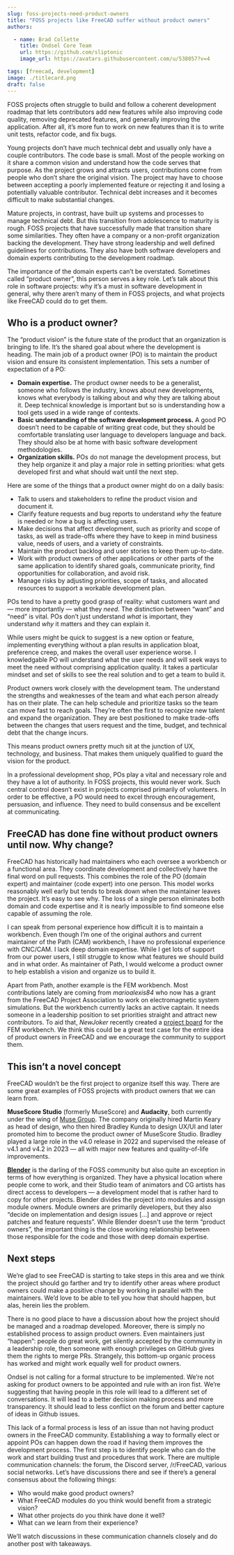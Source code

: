 ```yaml
---
slug: foss-projects-need-product-owners
title: "FOSS projects like FreeCAD suffer without product owners"
authors:

  - name: Brad Collette
    title: Ondsel Core Team
    url: https://github.com/sliptonic
    image_url: https://avatars.githubusercontent.com/u/538057?v=4

tags: [freecad, development]
image: ./titlecard.png
draft: false
---
```


FOSS projects often struggle to build and follow a coherent development roadmap that lets contributors add new features while also improving code quality, removing deprecated features, and generally improving the application. After all, it’s more fun to work on new features than it is to write unit tests, refactor code, and fix bugs.

<!-- truncate -->

Young projects don’t have much technical debt and usually only have a couple contributors. The code base is small. Most of the people working on it share a common vision and understand how the code serves that purpose. As the project grows and attracts users, contributions come from people who don’t share the original vision. The project may have to choose between accepting a poorly implemented feature or rejecting it and losing a potentially valuable contributor. Technical debt increases and it becomes difficult to make substantial changes.

Mature projects, in contrast, have built up systems and processes to manage technical debt. But this transition from adolescence to maturity is rough.  FOSS projects that have successfully made that transition share some similarities. They often have a company or a non-profit organization backing the development. They have strong leadership and well defined guidelines for contributions. They also have both software developers and domain experts contributing to the development roadmap.

The importance of the domain experts can’t be overstated. Sometimes called “product owner”, this person serves a key role. Let’s talk about this role in software projects: why it’s a must in software development in general, why there aren’t many of them in FOSS projects, and what projects like FreeCAD could do to get them.

## Who is a product owner?

The “product vision” is the future state of the product that an organization is bringing to life. It’s the shared goal about where the development is heading. The main job of a product owner (PO) is to maintain the product vision and ensure its consistent implementation.  This sets a number of expectation of a PO:

* **Domain expertise.** The product owner needs to be a generalist, someone who follows the industry, knows about new developments, knows what everybody is talking about and why they are talking about it. Deep technical knowledge is  important but so is understanding how a tool gets used in a wide range of contexts.
* **Basic understanding of the software development process.** A good PO doesn’t need to be capable of writing great code, but they should be comfortable translating user language to developers language and back. They should also be at home with basic software development methodologies.
* **Organization skills.** POs do not manage the development process, but they help organize it and play a major role in setting priorities: what gets developed first and what should wait until the next step.

Here are some of the things that a product owner might do on a daily basis:

* Talk to users and stakeholders to refine the product vision and document it.
* Clarify feature requests and bug reports to understand _why_ the feature is needed or how a bug is affecting users.
* Make decisions that affect development, such as priority and scope of tasks, as well as trade-offs where they have to keep in mind business value, needs of users, and a variety of constraints.
* Maintain the product backlog and user stories to keep them up-to-date.
* Work with product owners of other applications or other parts of the same application to identify shared goals, communicate priority, find opportunities for collaboration, and avoid risk.
* Manage risks by adjusting priorities, scope of tasks, and allocated resources to support a workable development plan.

POs tend to have a pretty good grasp of reality: what customers want and — more importantly — what they _need_. The distinction between “want” and “need” is vital. POs don’t just understand _what_ is important, they understand _why_ it matters and they can explain it.

While users might be quick to suggest is a new option or feature, implementing everything without a plan results in application bloat, preference creep,  and makes the overall user experience worse. I knowledgable PO will understand what the user needs and will seek ways to meet the need without comprising application quality.  It takes a particular mindset and set of skills to see the real solution and to get a team to build it.

Product owners work closely with the development team.  The understand the strengths and weaknesses of the team and what each person already has on their plate.  The can help schedule and prioritize tasks so the team can move fast to reach goals. They’re often the first to recognize new talent and expand the organization. They are best positioned to make trade-offs between the changes that users request and the time, budget, and technical debt that the change incurs.

This means product owners pretty much sit at the junction of UX, technology, and business. That makes them uniquely qualified to guard the vision for the product.

In a professional development shop, POs play a vital and necessary role and they have a lot of authority. In FOSS projects, this would never work. Such central control doesn’t exist in projects comprised primarily of volunteers. In order to be effective, a PO would need to excel through encouragement, persuasion, and influence. They need to build consensus and be excellent at communicating.

## FreeCAD has done fine without product owners until now. Why change?

FreeCAD has historically had maintainers who each oversee a workbench or a functional area. They coordinate development and collectively have the final word on pull requests. This combines the role of the PO (domain expert) and maintainer (code expert) into one person. This model works reasonably well early but tends to break down when the maintainer leaves the project. It’s easy to see why. The loss of a single person eliminates both domain and code expertise and it is nearly impossible to find someone else capable of assuming the role.

I can speak from personal experience how difficult it is to maintain a workbench. Even though I’m one of the original authors and current maintainer of the Path (CAM) workbench, I have no professional experience with CNC/CAM. I lack deep domain expertise.   While I get lots of support from our power users, I still struggle to know what features we should build and in what order. As maintainer of Path, I would  welcome a product owner to help establish a vision and organize us to build it.


Apart from Path, another example is the FEM workbench. Most contributions lately are coming from _marioalexis84_ who now has a grant from the FreeCAD Project Association to work on electromagnetic system simulations. But the workbench currently lacks an active captain.  It needs someone in a leadership position to set priorities straight and attract new contributors. To aid that, _NewJoker_ recently created a [project board](https://github.com/orgs/FreeCAD/projects/19) for the FEM workbench. We think this could be a great test case for the entire idea of product owners in FreeCAD and we encourage the community to support them.

## This isn’t a novel concept

FreeCAD wouldn’t be the first project to organize itself this way. There are some great examples of FOSS projects with product owners that we can learn from.

**MuseScore Studio** (formerly MuseScore) and **Audacity**, both currently under the wing of [Muse Group](https://www.mu.se/). The company originally hired Martin Keary as head of design, who then hired Bradley Kunda to design UX/UI and later promoted him to become the product owner of MuseScore Studio. Bradley played a large role in the v4.0 release in 2022 and supervised the release of v4.1 and v4.2 in 2023 — all with major new features and quality-of-life improvements.

[**Blender**](https://www.blender.org/) is the darling of the FOSS community but also quite an exception in terms of how everything is organized. They have a physical location where people come to work, and their Studio team of animators and CG artists has direct access to developers — a development model that is rather hard to copy for other projects. Blender divides the project into modules and assign module owners. Module owners are primarily developers, but they also “decide on implementation and design issues [...] and approve or reject patches and feature requests”. While Blender doesn't use the term “product owners”, the important thing is the close working relationship between those responsible for the code and those with deep domain expertise.

## Next steps

We’re glad to see FreeCAD is starting to take steps in this area and we think the project should go farther and try to identify other areas where product owners could make a positive change by working in parallel with the maintainers.   We’d love to be able to tell you how that should happen, but alas, herein lies the problem.

There is no good place to have a discussion about how the project should be managed and a roadmap developed. Moreover, there is simply no established process to assign product owners. Even maintainers just “happen”: people do great work, get silently accepted by the community in a leadership role, then someone with enough privileges on GitHub gives them the rights to merge PRs.  Strangely, this bottom-up organic process has worked and might work equally well for product owners.

Ondsel is not calling for a formal structure to be implemented. We’re not asking for product owners to be appointed and rule with an iron fist. We’re suggesting that having people in this role will lead to a different set of conversations. It will lead to a better decision making process and more transparency.  It should lead to less conflict on the forum and better capture of ideas in Github issues.

This lack of a formal process is less of an issue than not having product owners in the FreeCAD community. Establishing a way to formally elect or appoint POs can happen down the road if having them improves the development process. The first step is to identify people who can do the work and start building trust and procedures that work. There are multiple communication channels: the forum, the Discord server, /r/FreeCAD, various social networks. Let’s have discussions there and see if there’s a general consensus about the following things:

* Who would make good product owners?
* What FreeCAD modules do you think would benefit from a strategic vision?
* What other projects do you think have done it well?
* What can we learn from their experience?

We’ll watch discussions in these communication channels closely and do another post with takeaways.

